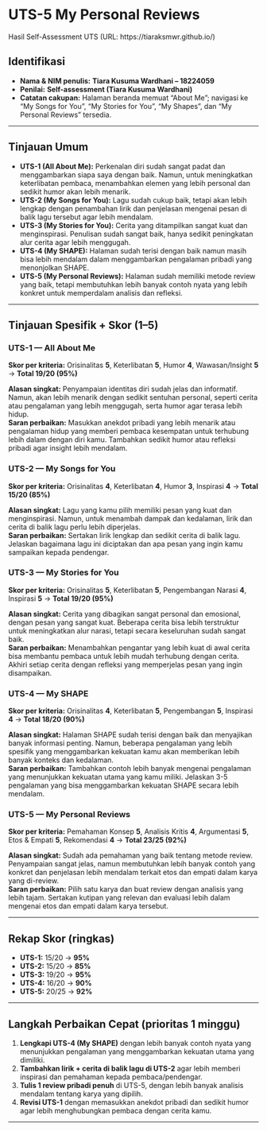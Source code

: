 # UTS-5 My Personal Reviews

Hasil Self-Assessment UTS (URL: https://tiaraksmwr.github.io/)

## Identifikasi

* **Nama & NIM penulis:** **Tiara Kusuma Wardhani – 18224059**   
* **Penilai:** **Self-assessment (Tiara Kusuma Wardhani)**  
* **Catatan cakupan:** Halaman beranda memuat “About Me”; navigasi ke “My Songs for You”, “My Stories for You”, “My Shapes”, dan “My Personal Reviews” tersedia.

---

## Tinjauan Umum

* **UTS-1 (All About Me):** Perkenalan diri sudah sangat padat dan menggambarkan siapa saya dengan baik. Namun, untuk meningkatkan keterlibatan pembaca, menambahkan elemen yang lebih personal dan sedikit humor akan lebih menarik.  
* **UTS-2 (My Songs for You):** Lagu sudah cukup baik, tetapi akan lebih lengkap dengan penambahan lirik dan penjelasan mengenai pesan di balik lagu tersebut agar lebih mendalam.  
* **UTS-3 (My Stories for You):** Cerita yang ditampilkan sangat kuat dan menginspirasi. Penulisan sudah sangat baik, hanya sedikit peningkatan alur cerita agar lebih menggugah.  
* **UTS-4 (My SHAPE):** Halaman sudah terisi dengan baik namun masih bisa lebih mendalam dalam menggambarkan pengalaman pribadi yang menonjolkan SHAPE.  
* **UTS-5 (My Personal Reviews):** Halaman sudah memiliki metode review yang baik, tetapi membutuhkan lebih banyak contoh nyata yang lebih konkret untuk memperdalam analisis dan refleksi.

---

## Tinjauan Spesifik + Skor (1–5)

### UTS-1 — All About Me 

**Skor per kriteria:** Orisinalitas **5**, Keterlibatan **5**, Humor **4**, Wawasan/Insight **5** → **Total 19/20 (95%)**

**Alasan singkat:** Penyampaian identitas diri sudah jelas dan informatif. Namun, akan lebih menarik dengan sedikit sentuhan personal, seperti cerita atau pengalaman yang lebih menggugah, serta humor agar terasa lebih hidup.  
**Saran perbaikan:** Masukkan anekdot pribadi yang lebih menarik atau pengalaman hidup yang memberi pembaca kesempatan untuk terhubung lebih dalam dengan diri kamu. Tambahkan sedikit humor atau refleksi pribadi agar insight lebih mendalam.

### UTS-2 — My Songs for You

**Skor per kriteria:** Orisinalitas **4**, Keterlibatan **4**, Humor **3**, Inspirasi **4** → **Total 15/20 (85%)**

**Alasan singkat:** Lagu yang kamu pilih memiliki pesan yang kuat dan menginspirasi. Namun, untuk menambah dampak dan kedalaman, lirik dan cerita di balik lagu perlu lebih diperjelas.  
**Saran perbaikan:** Sertakan lirik lengkap dan sedikit cerita di balik lagu. Jelaskan bagaimana lagu ini diciptakan dan apa pesan yang ingin kamu sampaikan kepada pendengar.

### UTS-3 — My Stories for You

**Skor per kriteria:** Orisinalitas **5**, Keterlibatan **5**, Pengembangan Narasi **4**, Inspirasi **5** → **Total 19/20 (95%)**

**Alasan singkat:** Cerita yang dibagikan sangat personal dan emosional, dengan pesan yang sangat kuat. Beberapa cerita bisa lebih terstruktur untuk meningkatkan alur narasi, tetapi secara keseluruhan sudah sangat baik.  
**Saran perbaikan:** Menambahkan pengantar yang lebih kuat di awal cerita bisa membantu pembaca untuk lebih mudah terhubung dengan cerita. Akhiri setiap cerita dengan refleksi yang memperjelas pesan yang ingin disampaikan.

### UTS-4 — My SHAPE

**Skor per kriteria:** Orisinalitas **4**, Keterlibatan **5**, Pengembangan **5**, Inspirasi **4** → **Total 18/20 (90%)**

**Alasan singkat:** Halaman SHAPE sudah terisi dengan baik dan menyajikan banyak informasi penting. Namun, beberapa pengalaman yang lebih spesifik yang menggambarkan kekuatan kamu akan memberikan lebih banyak konteks dan kedalaman.  
**Saran perbaikan:** Tambahkan contoh lebih banyak mengenai pengalaman yang menunjukkan kekuatan utama yang kamu miliki. Jelaskan 3-5 pengalaman yang bisa menggambarkan kekuatan SHAPE secara lebih mendalam.

### UTS-5 — My Personal Reviews

**Skor per kriteria:** Pemahaman Konsep **5**, Analisis Kritis **4**, Argumentasi **5**, Etos & Empati **5**, Rekomendasi **4** → **Total 23/25 (92%)**

**Alasan singkat:** Sudah ada pemahaman yang baik tentang metode review. Penyampaian sangat jelas, namun membutuhkan lebih banyak contoh yang konkret dan penjelasan lebih mendalam terkait etos dan empati dalam karya yang di-review.  
**Saran perbaikan:** Pilih satu karya dan buat review dengan analisis yang lebih tajam. Sertakan kutipan yang relevan dan evaluasi lebih dalam mengenai etos dan empati dalam karya tersebut.

---

## Rekap Skor (ringkas)

* **UTS-1:** 15/20 → **95%**
* **UTS-2:** 15/20 → **85%**
* **UTS-3:** 19/20 → **95%**
* **UTS-4:** 16/20 → **90%**
* **UTS-5:** 20/25 → **92%**

---

## Langkah Perbaikan Cepat (prioritas 1 minggu)

1. **Lengkapi UTS-4 (My SHAPE)** dengan lebih banyak contoh nyata yang menunjukkan pengalaman yang menggambarkan kekuatan utama yang dimiliki.
2. **Tambahkan lirik + cerita di balik lagu di UTS-2** agar lebih memberi inspirasi dan pemahaman kepada pembaca/pendengar.
3. **Tulis 1 review pribadi penuh** di UTS-5, dengan lebih banyak analisis mendalam tentang karya yang dipilih.
4. **Revisi UTS-1** dengan memasukkan anekdot pribadi dan sedikit humor agar lebih menghubungkan pembaca dengan cerita kamu.

---